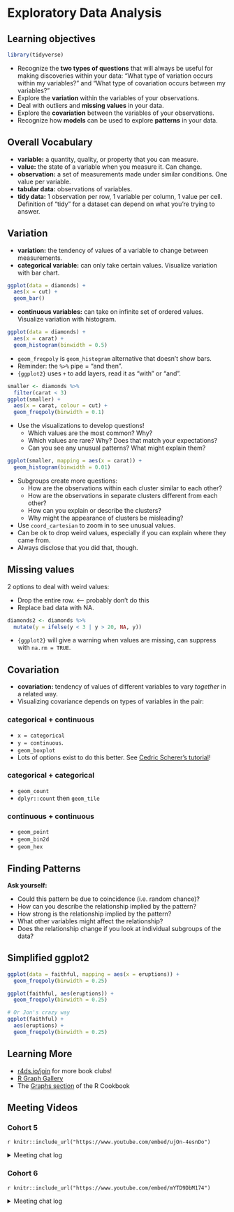 # Exploratory Data Analysis

## Learning objectives

```r
library(tidyverse)
```

- Recognize the **two types of questions** that will always be useful for making discoveries within your data: "What type of variation occurs within my variables?" and "What type of covariation occurs between my variables?"
- Explore the **variation** within the variables of your observations.
- Deal with outliers and **missing values** in your data.
- Explore the **covariation** between the variables of your observations.
- Recognize how **models** can be used to explore **patterns** in your data.

## Overall Vocabulary

- **variable:** a quantity, quality, or property that you can measure.
- **value:** the state of a variable when you measure it. Can change.
- **observation:** a set of measurements made under similar conditions. One value per variable.
- **tabular data:** observations of variables.
- **tidy data:** 1 observation per row, 1 variable per column, 1 value per cell. Definition of "tidy" for a dataset can depend on what you're trying to answer.

## Variation

- **variation:** the tendency of values of a variable to change between measurements.
- **categorical variable:** can only take certain values. Visualize variation with bar chart.

```r
ggplot(data = diamonds) +
  aes(x = cut) +
  geom_bar()
```

- **continuous variables:** can take on infinite set of ordered values. Visualize variation with histogram.

```r
ggplot(data = diamonds) +
  aes(x = carat) +
  geom_histogram(binwidth = 0.5)
```

- `geom_freqpoly` is `geom_histogram` alternative that doesn't show bars.
- Reminder: the `%>%` pipe = "and then".
- `{ggplot2}` uses `+` to add layers, read it as "with" or "and".

```r
smaller <- diamonds %>% 
  filter(carat < 3) 
ggplot(smaller) +
  aes(x = carat, colour = cut) +
  geom_freqpoly(binwidth = 0.1)
```

- Use the visualizations to develop questions!
  - Which values are the most common? Why?
  - Which values are rare? Why? Does that match your expectations?
  - Can you see any unusual patterns? What might explain them?

```r
ggplot(smaller, mapping = aes(x = carat)) +
  geom_histogram(binwidth = 0.01)
```

- Subgroups create more questions:
  - How are the observations within each cluster similar to each other?
  - How are the observations in separate clusters different from each other?
  - How can you explain or describe the clusters?
  - Why might the appearance of clusters be misleading?

- Use `coord_cartesian` to zoom in to see unusual values.
- Can be ok to drop weird values, especially if you can explain where they came from.
- Always disclose that you did that, though.

## Missing values

2 options to deal with weird values:

- Drop the entire row. <-- probably don't do this
- Replace bad data with NA.

```r
diamonds2 <- diamonds %>% 
  mutate(y = ifelse(y < 3 | y > 20, NA, y))
```

- `{ggplot2}` will give a warning when values are missing, can suppress with `na.rm = TRUE`.

## Covariation

- **covariation:** tendency of values of different variables to vary *together* in a related way.
- Visualizing covariance depends on types of variables in the pair:

### categorical + continuous

- `x = categorical`
- `y = continuous`.
- `geom_boxplot`
- Lots of options exist to do this better. See [Cedric Scherer's tutorial](https://www.cedricscherer.com/2021/06/06/visualizing-distributions-with-raincloud-plots-with-ggplot2/)!

### categorical + categorical

- `geom_count`
- `dplyr::count` then `geom_tile`

### continuous + continuous

- `geom_point`
- `geom_bin2d`
- `geom_hex`


## Finding Patterns

**Ask yourself:**

- Could this pattern be due to coincidence (i.e. random chance)?
- How can you describe the relationship implied by the pattern?
- How strong is the relationship implied by the pattern?
- What other variables might affect the relationship?
- Does the relationship change if you look at individual subgroups of the data?

## Simplified ggplot2

```r
ggplot(data = faithful, mapping = aes(x = eruptions)) + 
  geom_freqpoly(binwidth = 0.25)

ggplot(faithful, aes(eruptions)) + 
  geom_freqpoly(binwidth = 0.25)

# Or Jon's crazy way
ggplot(faithful) +
  aes(eruptions) +
  geom_freqpoly(binwidth = 0.25)
```

## Learning More

- [r4ds.io/join](r4ds.io/join) for more book clubs!
- [R Graph Gallery](https://www.r-graph-gallery.com/ggplot2-package.html)
- The [Graphs section](http://www.cookbook-r.com/Graphs/) of the R Cookbook

## Meeting Videos

### Cohort 5

`r knitr::include_url("https://www.youtube.com/embed/ujOn-4esnDo")`

<details>
  <summary> Meeting chat log </summary>
  
```
00:13:43	Njoki Njuki Lucy:	Is it best to visualize the variation in a categorical variable with only two levels using a bar chart? If not, what's the chart to use if I may ask?
00:16:00	Ryan Metcalf:	Great question Njoki, Categorical, by definition is a set that a variable can have. Say, Male / Female / Other. This example indicates a variable can have three states. It depends on your data set.
00:16:51	Eileen:	bar or pie chart?
00:16:51	Ryan Metcalf:	There are other forms of presentation other than a bar chart. I.E “quantifying” each category.
00:18:37	Eileen:	box chart
00:18:46	Njoki Njuki Lucy:	thank you so much  everyone :)
00:24:31	lucus w:	This website is excellent in determining geom to use: www.data-to-viz.com
00:25:22	Njoki Njuki Lucy:	awesome, thanks
00:25:44	Eileen:	Box charts are great for showing outliers
00:26:31	Federica Gazzelloni:	other interesting resources:
00:26:34	Federica Gazzelloni:	https://www.r-graph-gallery.com/ggplot2-package.html
00:26:51	Federica Gazzelloni:	http://www.cookbook-r.com/Graphs/
00:34:19	Amitrajit:	what is the difference in putting aes()  inside geom_count() rather than main ggplot() call?
00:35:38	Ryan Metcalf:	Like maybe Supply vs Demand curves?
00:41:16	Federica Gazzelloni:	what about the factor() that we add to a variable when we apply a color?
00:42:33	Susie Neilson:	I do aes your way Jon!
00:43:07	Federica Gazzelloni:	and grouping inside the aes
00:49:27	Amitrajit:	thanks!
00:49:32	Federica Gazzelloni:	thanks
00:49:35	Njoki Njuki Lucy:	thank you, bye
00:49:45	Eileen:	Thank you!
```
</details>

### Cohort 6

`r knitr::include_url("https://www.youtube.com/embed/mYTD9DbM174")`

<details>
  <summary> Meeting chat log </summary>
  
```
00:06:21	Matthew Efoli:	good evening Daniel and Esmeralda
00:07:39	Matthew Efoli:	hello everyone
00:08:08	Daniel Adereti:	Hello Matthew!
00:08:44	Daniel Adereti:	I guess we can start? so we can finish the 2 chapters as Exploratory Data Analysis is quite long and involved
00:09:04	Freya Watkins:	Sounds good! Hi all :)
00:10:55	Freya Watkins:	yes can see
00:23:14	Daniel Adereti:	na > Not available
00:23:32	Maria Eleni Soilemezidi:	rm = remove
00:25:49	Esmeralda Cruz:	yes
00:26:29	Esmeralda Cruz:	to remove the outliers maybe?
00:29:20	Adeyemi Olusola:	No
00:29:22	Freya Watkins:	we can't see it no
00:29:27	Maria Eleni Soilemezidi:	no we can't see it!
00:29:38	Maria Eleni Soilemezidi:	thank you! Yes
00:32:57	Daniel Adereti:	Cedric's article is a nice one! Helpful to understand descriptive use case of different plot ideas
00:43:19	Daniel Adereti:	we can do the exercises
00:43:27	Esmeralda Cruz:	ok
00:43:28	Maria Eleni Soilemezidi:	yes, sure!
00:45:20	Adeyemi Olusola:	we can try reorder
00:45:28	Adeyemi Olusola:	from the previous example
00:51:44	Maria Eleni Soilemezidi:	that's a good idea
00:52:28	Daniel Adereti:	Thanks!
00:52:42	Daniel Adereti:	cut_in_color_graph <- diamonds %>% 
  group_by(color, cut) %>% 
  summarise(n = n()) %>% 
  mutate(proportion_cut_in_color = n/sum(n)) %>%
  ggplot(aes(x = color, y = cut))+
  geom_tile(aes(fill = proportion_cut_in_color))+
  labs(fill = "proportion\ncut in color")
00:53:32	Esmeralda Cruz:	😮
00:53:47	Adeyemi Olusola:	smiles
00:54:13	Adeyemi Olusola:	but lets try reorder...I think we should be able to pull something from it, though not sure about the heatmap thingy
00:54:26	Adeyemi Olusola:	on our own though*
01:05:38	Maria Eleni Soilemezidi:	no worries! Thank you for the presentation, Matthew! :)
01:05:39	Freya Watkins:	Thanks Matthew!
01:06:44	Maria Eleni Soilemezidi:	bye everyone, see you next week!
```
</details>
